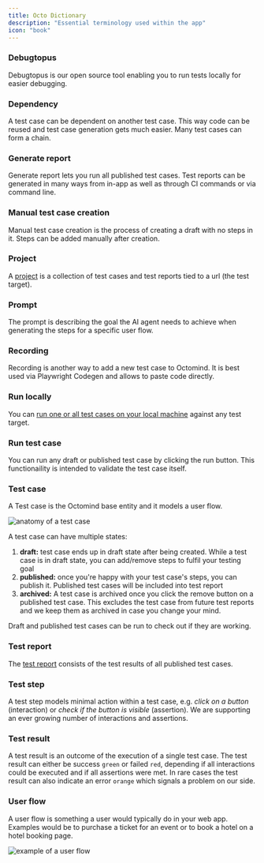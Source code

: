 ```yaml
---
title: Octo Dictionary
description: "Essential terminology used within the app"
icon: "book"
---
```


### Debugtopus

Debugtopus is our open source tool enabling you to run tests locally for easier debugging.

### Dependency

A test case can be dependent on another test case. This way code can be reused and test case generation gets much easier. Many
test cases can form a chain.

### Generate report

Generate report lets you run all published test cases. Test reports can be generated in many ways from in-app as well as through
CI commands or via command line.

### Manual test case creation

Manual test case creation is the process of creating a draft with no steps in it. Steps can be added manually after creation.

### Project

A [project](/projects) is a collection of test cases and test reports tied to a url (the test target).

### Prompt

The prompt is describing the goal the AI agent needs to achieve when generating the steps for a specific user flow.

### Recording

Recording is another way to add a new test case to Octomind. It is best used via Playwright Codegen and allows to paste code directly.

### Run locally

You can [run one or all test cases on your local machine](/debugtopus) against any test target.

### Run test case

You can run any draft or published test case by clicking the run button. This functionaility is intended to
validate the test case itself.

### Test case

A Test case is the Octomind base entity and it models a user flow.

<Frame caption="Anatomy of a test case, 03/2024">
  <img src="images/TestCase.png" alt="anatomy of a test case" />
</Frame>

A test case can have multiple states:

1. **draft:** test case ends up in draft state after being created. While a test case is in draft state, you can add/remove steps to fulfil your testing goal
2. **published:** once you're happy with your test case's steps, you can publish it. Published test cases will be included into test report
3. **archived:** A test case is archived once you click the remove button on a published test case.
   This excludes the test case from future test reports and we keep them as archived in case you change your mind.

Draft and published test cases can be run to check out if they are working.

### Test report

The [test report](/test-reports) consists of the test results of all published test cases.

### Test step

A test step models minimal action within a test case, e.g. _click on a button_ (interaction) or _check if the
button is visible_ (assertion). We are supporting an ever growing number of interactions and assertions.

### Test result

A test result is an outcome of the execution of a single test case.
The test result can either be success `green` or failed `red`, depending if all interactions could be executed and if all assertions were met.
In rare cases the test result can also indicate an error `orange` which signals a problem on our side.

### User flow

A user flow is something a user would typically do in your web app. Examples would be to purchase a ticket for an event or
to book a hotel on a hotel booking page.

<Frame caption="example of a user flow, 03/2024">
  <img src="images/user-flow.png" alt="example of a user flow" />
</Frame>
